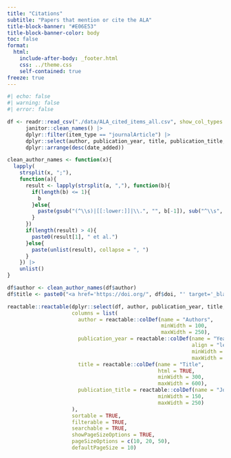 ```yaml
---
title: "Citations"
subtitle: "Papers that mention or cite the ALA"
title-block-banner: "#E06E53"
title-block-banner-color: body
toc: false
format: 
  html: 
    include-after-body: _footer.html
    css: ../theme.css
    self-contained: true
freeze: true
---
```

:::{.column-page-inset}
```r
#| echo: false
#| warning: false
#| error: false

df <- readr::read_csv("./data/ALA_cited_items_all.csv", show_col_types = FALSE) |>
      janitor::clean_names() |>
      dplyr::filter(item_type == "journalArticle") |>
      dplyr::select(author, publication_year, title, publication_title, doi, date_added) |>
      dplyr::arrange(desc(date_added))

clean_author_names <- function(x){
  lapply(
    strsplit(x, ";"), 
    function(a){
      result <- lapply(strsplit(a, ","), function(b){
        if(length(b) <= 1){
          b
        }else{
          paste(gsub("(^\\s)|[[:lower:]]|\\.", "", b[-1]), sub("^\\s", "", b[1]))
        }
      }) 
      if(length(result) > 4){
        paste0(result[1], " et al.")
      }else{
        paste(unlist(result), collapse = ", ")
      }
    }) |>
    unlist()
}

df$author <- clean_author_names(df$author)
df$title <- paste0("<a href='https://doi.org/", df$doi, "' target='_blank'>", df$title, "</a>")

reactable::reactable(dplyr::select(df, author, publication_year, title, publication_title), 
                     columns = list(
                       author = reactable::colDef(name = "Authors",
                                                  minWidth = 100,
                                                  maxWidth = 250),
                       publication_year = reactable::colDef(name = "Year", 
                                                            align = "left",
                                                            minWidth = 80,
                                                            maxWidth = 130),
                       title = reactable::colDef(name = "Title", 
                                                 html = TRUE, 
                                                 minWidth = 300, 
                                                 maxWidth = 600),
                       publication_title = reactable::colDef(name = "Journal",
                                                 minWidth = 150, 
                                                 maxWidth = 250)
                     ),
                     sortable = TRUE,
                     filterable = TRUE, 
                     searchable = TRUE,
                     showPageSizeOptions = TRUE,
                     pageSizeOptions = c(10, 20, 50),
                     defaultPageSize = 10)
```

:::
